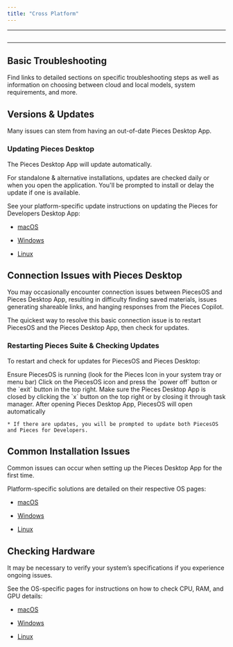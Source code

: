 ```yaml
---
title: "Cross Platform"
---
```


***

<Image src="https://storage.googleapis.com/hashnode_product_documentation_assets/meet_pieces_assets/meet_pieces/troubleshooting/cross_platform/troubleshooting_multiOS.png" alt="" align="center" fullwidth="true" />

***

## Basic Troubleshooting

Find links to detailed sections on specific troubleshooting steps as well as information on choosing between cloud and local models, system requirements, and more.

<on-device-storage />

## Versions & Updates

Many issues can stem from having an out-of-date Pieces Desktop App.

### Updating Pieces Desktop

The Pieces Desktop App will update automatically.

For standalone & alternative installations, updates are checked daily or when you open the application. You'll be prompted to install or delay the update if one is available.

See your platform-specific update instructions on updating the Pieces for Developers Desktop App:

* [macOS](https://docs.pieces.app/products/desktop/troubleshooting/macos#updating-the-pieces-desktop-app)

* [Windows](https://docs.pieces.app/products/desktop/troubleshooting/windows#updating-pieces-desktop-app)

* [Linux](https://docs.pieces.app/products/desktop/troubleshooting/linux#updating-pieces-desktop)

## Connection Issues with Pieces Desktop

You may occasionally encounter connection issues between PiecesOS and Pieces Desktop App, resulting in difficulty finding saved materials, issues generating shareable links, and hanging responses from the Pieces Copilot.

The quickest way to resolve this basic connection issue is to restart PiecesOS and the Pieces Desktop App, then check for updates.

### Restarting Pieces Suite & Checking Updates

To restart and check for updates for PiecesOS and Pieces Desktop:

<Steps>
  <Step title="Make Sure PiecesOS is Running">
    Ensure PiecesOS is running (look for the Pieces Icon in your system tray or menu bar)
  </Step>

  <Step title="Exit PiecesOS">
    Click on the PiecesOS icon and press the `power off` button or the `exit` button in the top right.
  </Step>

  <Step title="Close Pieces for Developers">
    Make sure the Pieces Desktop App is closed by clicking the `x` button on the top right or by closing it through task manager.
  </Step>

  <Step title="Open Pieces Desktop">
    After opening Pieces Desktop App, PiecesOS will open automatically

    * If there are updates, you will be prompted to update both PiecesOS and Pieces for Developers.
  </Step>
</Steps>

## Common Installation Issues

Common issues can occur when setting up the Pieces Desktop App for the first time.

Platform-specific solutions are detailed on their respective OS pages:

* [macOS](https://docs.pieces.app/products/desktop/troubleshooting/macos#common-installation-issues)

* [Windows](https://docs.pieces.app/products/desktop/troubleshooting/windows#common-installation-issues)

* [Linux](https://docs.pieces.app/products/desktop/troubleshooting/linux#common-installation-issues)

## Checking Hardware

It may be necessary to verify your system’s specifications if you experience ongoing issues.

See the OS-specific pages for instructions on how to check CPU, RAM, and GPU details:

* [macOS](https://docs.pieces.app/products/desktop/troubleshooting/macos#checking-os-version)

* [Windows](https://docs.pieces.app/products/desktop/troubleshooting/windows#checking-hardware-specifications)

* [Linux](https://docs.pieces.app/products/desktop/troubleshooting/linux#checking-system-information)
